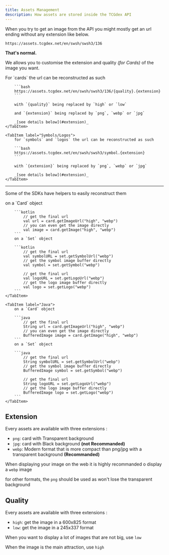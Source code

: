 ```yaml
---
title: Assets Management
description: How assets are stored inside the TCGdex API
---
```


When you try to get an image from the API you might mostly get an url ending without any extension like below.

```url
https://assets.tcgdex.net/en/swsh/swsh3/136
```

**That's normal.**

We allows you to customise the extension and quality _(for Cards)_ of the image you want.

<Tabs>
	<TabItem label="Cards">
		For `cards` the url can be reconstructed as such

		```bash
		https://assets.tcgdex.net/en/swsh/swsh3/136/{quality}.{extension}
		```

		with `{quality}` being replaced by `high` or `low`

		and `{extension}` being replaced by `png`, `webp` or `jpg`

		_[see details below](#extension)_
	</TabItem>

	<TabItem label="Symbols/Logos">
		for `symbols` and `logos` the url can be reconstructed as such

		```bash
		https://assets.tcgdex.net/en/swsh/swsh3/symbol.{extension}
		```

		with `{extension}` being replaced by `png`, `webp` or `jpg`

		_[see details below](#extension)_
	</TabItem>
</Tabs>

-----------

Some of the SDKs have helpers to easily reconstruct them

<Tabs>
	<TabItem label="Kotlin">
		on a `Card` object

		```kotlin
			// get the final url
			val url = card.getImageUrl("high", "webp")
			// you can even get the image directly
			val image = card.getImage("high", "webp")
		```
		on a `Set` object

		```kotlin
			// get the final url
			val symbolURL = set.getSymbolUrl("webp")
			// get the symbol image buffer directly
			val symbol = set.getSymbol("webp")

			// get the final url
			val logoURL = set.getLogoUrl("webp")
			// get the logo image buffer directly
			val logo = set.getLogo("webp")
		```
	</TabItem>

	<TabItem label="Java">
		on a `Card` object

		```java
			// get the final url
			String url = card.getImageUrl("high", "webp")
			// you can even get the image directly
			BufferedImage image = card.getImage("high", "webp")
		```
		on a `Set` object

		```java
			// get the final url
			String symbolURL = set.getSymbolUrl("webp")
			// get the symbol image buffer directly
			BufferedImage symbol = set.getSymbol("webp")

			// get the final url
			String logoURL = set.getLogoUrl("webp")
			// get the logo image buffer directly
			BufferedImage logo = set.getLogo("webp")
		```
	</TabItem>
</Tabs>



## Extension

Every assets are available with three extensions :
- `png`: card with Transparent background
- `jpg`: card with Black background **(not Recommanded)**
- `webp`: Modern format that is more compact than png/jpg with a transparent background **(Recommanded)**

<Aside type="tip">

When displaying your image on the web it is highly recommanded o display a `webp` image

for other formats, the `png` should be used as won't lose the transparent background

</Aside>

## Quality

Every assets are available with three extensions :
- `high`: get the image in a 600x825 format
- `low`: get the image in a 245x337 format

<Aside type="tip">

When you want to display a lot of images that are not big, use `low`

When the image is the main attraction, use `high`

</Aside>

